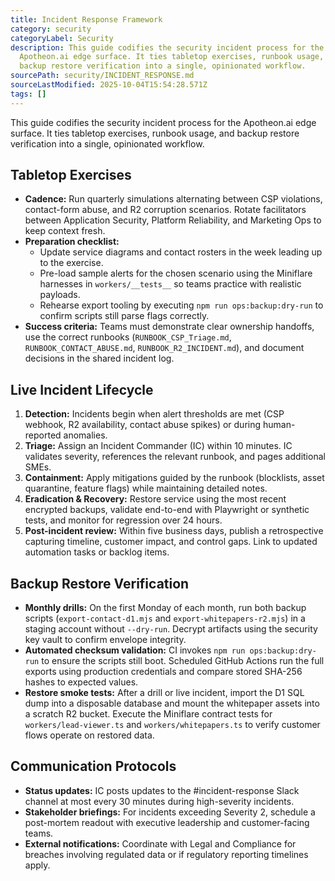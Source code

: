 ```yaml
---
title: Incident Response Framework
category: security
categoryLabel: Security
description: This guide codifies the security incident process for the
  Apotheon.ai edge surface. It ties tabletop exercises, runbook usage, and
  backup restore verification into a single, opinionated workflow.
sourcePath: security/INCIDENT_RESPONSE.md
sourceLastModified: 2025-10-04T15:54:28.571Z
tags: []
---
```


This guide codifies the security incident process for the Apotheon.ai edge
surface. It ties tabletop exercises, runbook usage, and backup restore
verification into a single, opinionated workflow.

## Tabletop Exercises

- **Cadence:** Run quarterly simulations alternating between CSP violations,
  contact-form abuse, and R2 corruption scenarios. Rotate facilitators between
  Application Security, Platform Reliability, and Marketing Ops to keep context
  fresh.
- **Preparation checklist:**
  - Update service diagrams and contact rosters in the week leading up to the
    exercise.
  - Pre-load sample alerts for the chosen scenario using the Miniflare harnesses
    in `workers/__tests__` so teams practice with realistic payloads.
  - Rehearse export tooling by executing `npm run ops:backup:dry-run` to confirm
    scripts still parse flags correctly.
- **Success criteria:** Teams must demonstrate clear ownership handoffs, use the
  correct runbooks (`RUNBOOK_CSP_Triage.md`, `RUNBOOK_CONTACT_ABUSE.md`,
  `RUNBOOK_R2_INCIDENT.md`), and document decisions in the shared incident log.

## Live Incident Lifecycle

1. **Detection:** Incidents begin when alert thresholds are met (CSP webhook,
   R2 availability, contact abuse spikes) or during human-reported anomalies.
2. **Triage:** Assign an Incident Commander (IC) within 10 minutes. IC validates
   severity, references the relevant runbook, and pages additional SMEs.
3. **Containment:** Apply mitigations guided by the runbook (blocklists, asset
   quarantine, feature flags) while maintaining detailed notes.
4. **Eradication & Recovery:** Restore service using the most recent encrypted
   backups, validate end-to-end with Playwright or synthetic tests, and monitor
   for regression over 24 hours.
5. **Post-incident review:** Within five business days, publish a retrospective
   capturing timeline, customer impact, and control gaps. Link to updated
   automation tasks or backlog items.

## Backup Restore Verification

- **Monthly drills:** On the first Monday of each month, run both backup scripts
  (`export-contact-d1.mjs` and `export-whitepapers-r2.mjs`) in a staging account
  without `--dry-run`. Decrypt artifacts using the security key vault to confirm
  envelope integrity.
- **Automated checksum validation:** CI invokes `npm run ops:backup:dry-run` to
  ensure the scripts still boot. Scheduled GitHub Actions run the full exports
  using production credentials and compare stored SHA-256 hashes to expected
  values.
- **Restore smoke tests:** After a drill or live incident, import the D1 SQL dump
  into a disposable database and mount the whitepaper assets into a scratch R2
  bucket. Execute the Miniflare contract tests for `workers/lead-viewer.ts` and
  `workers/whitepapers.ts` to verify customer flows operate on restored data.

## Communication Protocols

- **Status updates:** IC posts updates to the #incident-response Slack channel at
  most every 30 minutes during high-severity incidents.
- **Stakeholder briefings:** For incidents exceeding Severity 2, schedule a
  post-mortem readout with executive leadership and customer-facing teams.
- **External notifications:** Coordinate with Legal and Compliance for breaches
  involving regulated data or if regulatory reporting timelines apply.
